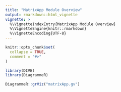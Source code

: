 ```yaml
---
title: "MatrixApp Module Overview"
output: rmarkdown::html_vignette
vignette: >
  %\VignetteIndexEntry{MatrixApp Module Overview}
  %\VignetteEngine{knitr::rmarkdown}
  %\VignetteEncoding{UTF-8}
---
```


```r
knitr::opts_chunk$set(
  collapse = TRUE,
  comment = "#>"
)
```

```r
library(DIVE)
library(DiagrammeR)
```

```r
DiagrammeR::grViz("matrixApp.gv")
```
